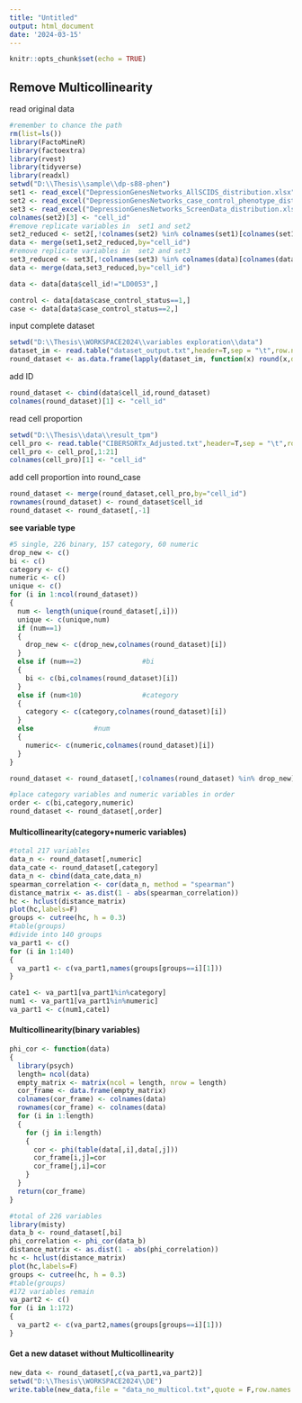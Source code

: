 ```yaml
---
title: "Untitled"
output: html_document
date: '2024-03-15'
---
```


```r
knitr::opts_chunk$set(echo = TRUE)
```

## Remove Multicollinearity

read original data

```r
#remember to chance the path
rm(list=ls())
library(FactoMineR)
library(factoextra)
library(rvest)
library(tidyverse)
library(readxl)
setwd("D:\\Thesis\\sample\\dp-s88-phen")
set1 <- read_excel("DepressionGenesNetworks_AllSCIDS_distribution.xlsx", sheet = "DATA", col_names = T)
set2 <- read_excel("DepressionGenesNetworks_case_control_phenotype_distribution.xlsx", sheet = "Data", col_names = T)
set3 <- read_excel("DepressionGenesNetworks_ScreenData_distribution.xlsx", sheet = "NIH_Depression_Hopkins_18NOV10", col_names = T)
colnames(set2)[3] <- "cell_id"
#remove replicate variables in  set1 and set2
set2_reduced <- set2[,!colnames(set2) %in% colnames(set1)[colnames(set1) != "cell_id"]]
data <- merge(set1,set2_reduced,by="cell_id")
#remove replicate variables in  set2 and set3
set3_reduced <- set3[,!colnames(set3) %in% colnames(data)[colnames(data) != "cell_id"]]
data <- merge(data,set3_reduced,by="cell_id")

data <- data[data$cell_id!="LD0053",]

control <- data[data$case_control_status==1,]
case <- data[data$case_control_status==2,]
```

input complete dataset

```r
setwd("D:\\Thesis\\WORKSPACE2024\\variables exploration\\data")
dataset_im <- read.table("dataset_output.txt",header=T,sep = "\t",row.names = NULL)
round_dataset <- as.data.frame(lapply(dataset_im, function(x) round(x,digits = 4)))
```

add ID

```r
round_dataset <- cbind(data$cell_id,round_dataset)
colnames(round_dataset)[1] <- "cell_id"
```

read cell proportion

```r
setwd("D:\\Thesis\\data\\result_tpm")
cell_pro <- read.table("CIBERSORTx_Adjusted.txt",header=T,sep = "\t",row.names = NULL)
cell_pro <- cell_pro[,1:21]
colnames(cell_pro)[1] <- "cell_id"
```

add cell proportion into round_case

```r
round_dataset <- merge(round_dataset,cell_pro,by="cell_id")
rownames(round_dataset) <- round_dataset$cell_id
round_dataset <- round_dataset[,-1]
```

**see variable type**

```r
#5 single, 226 binary, 157 category, 60 numeric
drop_new <- c()
bi <- c()
category <- c()
numeric <- c()
unique <- c()
for (i in 1:ncol(round_dataset))
{
  num <- length(unique(round_dataset[,i]))
  unique <- c(unique,num)
  if (num==1)
  {
    drop_new <- c(drop_new,colnames(round_dataset)[i])
  }
  else if (num==2)               #bi
  {
    bi <- c(bi,colnames(round_dataset)[i])
  }
  else if (num<10)               #category
  {
    category <- c(category,colnames(round_dataset)[i])
  }
  else               #num
  {
    numeric<- c(numeric,colnames(round_dataset)[i])
  }
}
```

```r
round_dataset <- round_dataset[,!colnames(round_dataset) %in% drop_new]

#place category variables and numeric variables in order
order <- c(bi,category,numeric)
round_dataset <- round_dataset[,order]
```

#### Multicollinearity(category+numeric variables)

```r
#total 217 variables
data_n <- round_dataset[,numeric]
data_cate <- round_dataset[,category]
data_n <- cbind(data_cate,data_n)
spearman_correlation <- cor(data_n, method = "spearman")
distance_matrix <- as.dist(1 - abs(spearman_correlation))
hc <- hclust(distance_matrix)
plot(hc,labels=F)
groups <- cutree(hc, h = 0.3)
#table(groups)
#divide into 140 groups
va_part1 <- c()
for (i in 1:140)
{
  va_part1 <- c(va_part1,names(groups[groups==i][1]))
}
```

```r
cate1 <- va_part1[va_part1%in%category]
num1 <- va_part1[va_part1%in%numeric]
va_part1 <- c(num1,cate1)
```

#### Multicollinearity(binary variables)

```r
phi_cor <- function(data)
{
  library(psych)
  length= ncol(data)
  empty_matrix <- matrix(ncol = length, nrow = length)
  cor_frame <- data.frame(empty_matrix)
  colnames(cor_frame) <- colnames(data)
  rownames(cor_frame) <- colnames(data)
  for (i in 1:length)
  {
    for (j in i:length)
    {
      cor <- phi(table(data[,i],data[,j]))
      cor_frame[i,j]=cor
      cor_frame[j,i]=cor
    }
  }
  return(cor_frame)
}
```

```r
#total of 226 variables
library(misty)
data_b <- round_dataset[,bi]
phi_correlation <- phi_cor(data_b)
distance_matrix <- as.dist(1 - abs(phi_correlation))
hc <- hclust(distance_matrix)
plot(hc,labels=F)
groups <- cutree(hc, h = 0.3)
#table(groups)
#172 variables remain
va_part2 <- c()
for (i in 1:172)
{
  va_part2 <- c(va_part2,names(groups[groups==i][1]))
}
```

#### Get a new dataset without Multicollinearity

```r
new_data <- round_dataset[,c(va_part1,va_part2)]
setwd("D:\\Thesis\\WORKSPACE2024\\DE")
write.table(new_data,file = "data_no_multicol.txt",quote = F,row.names = T,sep="\t")
```
